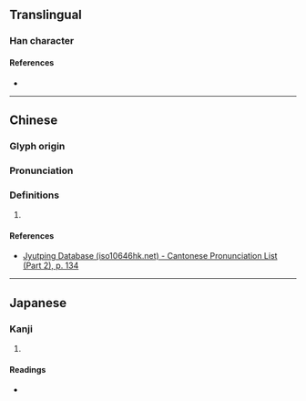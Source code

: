 {{character info/new}}
==Translingual==

===Han character===
{{Han char|rn=77|rad=止|as=05|sn=9|four=|canj=YMSS|ids=⿰止巨}}

====References====
* {{Han ref|kx=0576.130|dkj=16287|dj=0966.160|hdz=21440.060|uh=6B6B|ud=27499}}

----

==Chinese==
{{zh-forms}}

===Glyph origin===
{{Han etym}}

===Pronunciation===
{{zh-pron
|m=jù
|c=keoi5, geoi6
|mc=y
|oc=y
|cat=
}}

===Definitions===
{{zh-hanzi}}

# {{rfdef|zh}}

====References====
* [http://www.iso10646hk.net/jp/document/download.jsp Jyutping Database (iso10646hk.net) - Cantonese Pronunciation List (Part 2), p. 134]

----

==Japanese==

===Kanji===
{{ja-kanji|grade=|rs=止05}}

# {{rfdef|ja|sort=止05}}

====Readings====
* {{ja-readings|on=きょ,ご|kun=とめる}}